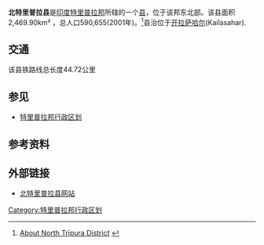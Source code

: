 '''北特里普拉县'''是[[印度|印度]][[特里普拉邦|特里普拉邦]]所辖的一个[[县|县]]，位于该邦东北部。该县面积2,469.90km² ，总人口590,655(2001年)。<ref>{{en}}[http://northtripura.nic.in/north.htm About North Tripura District] {{Wayback|url=http://northtripura.nic.in/north.htm |date=20090627103928 }}</ref>县治位于[[开拉萨哈尔|开拉萨哈尔]](Kailasahar).
== 交通 ==
该县铁路线总长度44.72公里

== 参见 ==
* [[特里普拉邦行政区划|特里普拉邦行政区划]]

== 参考资料 ==
<references/>

== 外部链接 ==
* [http://northtripura.nic.in/ 北特里普拉县网站]{{Wayback|url=http://northtripura.nic.in/ |date=20180430212325 }}

[[Category:特里普拉邦行政区划|Category:特里普拉邦行政区划]]